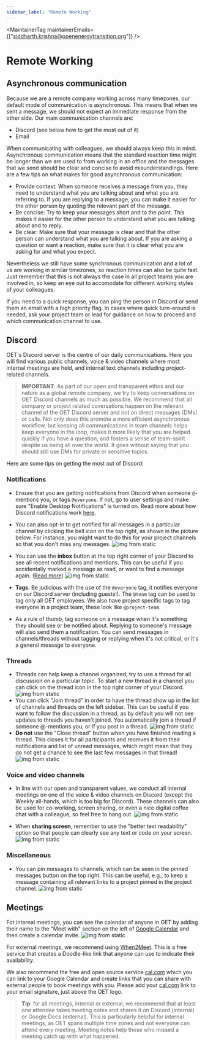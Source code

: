 ```yaml
---
sidebar_label: "Remote Working"
---
```



<MaintainerTag maintainerEmails={["siddharth.krishna@openenergytransition.org"]} />

# Remote Working

<ControlledDocBanner />

## Asynchronous communication

Because we are a remote company working across many timezones, our default mode of communication is asynchronous.
This means that when we sent a message, we should not expect an immediate response from the other side.
Our main communication channels are:

* Discord (see below how to get the most out of it)
* Email

When communicating with colleagues, we should always keep this in mind.
Asynchronous communication means that the standard reaction time might be longer than we are used to from working in an office
and the messages that we send should be clear and concise to avoid misunderstandings.
Here are a few tips on what makes for good asynchronous communication:
* Provide context:
    When someone receives a message from you, they need to understand what you are talking about and what you are referring to.
    If you are replying to a message, you can make it easier for the other person by quoting the relevant part of the message.
* Be concise:
    Try to keep your messages short and to the point.
    This makes it easier for the other person to understand what you are talking about and to reply.
* Be clear:
    Make sure that your message is clear and that the other person can understand what you are talking about.
    If you are asking a question or want a reaction, make sure that it is clear what you are asking for and what you expect.

Nevertheless we still have some synchronous communication and a lot of us are working in similar timezones, so reaction times can also be quite fast.
Just remember that this is not always the case in all project teams you are involved in, so keep an eye out to accomodate for different working styles of your colleagues.

If you need to a quick response, you can ping the person in Discord or send them an email with a high priority flag.
In cases where quick turn-around is needed, ask your project team or lead for guidance on how to proceed and which communication channel to use.


## Discord

OET's Discord server is the centre of our daily communications.
Here you will find various public channels, voice & video channels where most internal meetings are held, and internal text channels including project-related channels.

> **IMPORTANT**: As part of our open and transparent ethos and our nature as a global remote company, we try to keep conversations on OET Discord channels as much as possible. We recommend that all company or project related coversations happen on the relevant channel of the OET Discord server and not on direct messages (DMs) or calls. Not only does this promote a more efficient asynchronous workflow, but keeping all communications in team channels helps keep everyone in the loop, makes it more likely that you are helped quickly if you have a question, and fosters a sense of team-spirit despite us being all over the world. It goes without saying that you should still use DMs for private or sensitive topics.

Here are some tips on getting the most out of Discord:

### Notifications

- Ensure that you are getting notifications from Discord when someone `@`-mentions you, or tags `@everyone`. If not, go to user settings and make sure "Enable Desktop Notifications" is turned on. Read more about how Discord notifications work [here](https://support.discord.com/hc/en-us/sections/360007875151-Notifications).

- You can also opt-in to get notified for all messages in a particular channel by clicking the bell icon on the top right, as shown in the picture below. For instance, you might want to do this for your project channels so that you don't miss any messages.
    ![img from static](/img/discord_notifications.png)

- You can use the **inbox** button at the top right corner of your Discord to see all recent notifications and mentions. This can be useful if you accidentally marked a message as read, or want to find a message again. ([Read more](https://support.discord.com/hc/en-us/articles/360045027712-Inbox-FAQ))
    ![img from static](/img/discord_inbox.png)

- **Tags**: Be judicious with the use of the `@everyone` tag, it notifies everyone on our Discord server (including guests!). The `@team` tag can be used to tag only all OET employees. We also have project specific tags to tag everyone in a project team, these look like `@project-team`.

- As a rule of thumb, tag someone on a message when it's something they should see or be notified about. Replying to someone's message will also send them a notification. You can send messages in channels/threads without tagging or replying when it's not critical, or it's a general message to everyone.


### Threads

- Threads can help keep a channel organized, try to use a thread for all discussion on a particular topic. To start a new thread in a channel you can click on the thread icon in the top right corner of your Discord.
    ![img from static](/img/discord_create_new_thread.png)
- You can click "Join thread" in order to have the thread show up in the list of channels and threads on the left sidebar. This can be useful if you want to follow the discussion in a thread, as by default you will not see updates to threads you haven't joined. You automatically join a thread if someone @-mentions you, or if you post in a thread.
    ![img from static](/img/discord_join_thread.png)
- **Do not** use the "Close thread" button when you have finished reading a thread. This closes it for all participants and reomves it from their notifications and list of unread messages, which might mean that they do not get a chance to see the last few messages in that thread!
    ![img from static](/img/discord_close_thread.png)

### Voice and video channels

- In line with our open and transparent values, we conduct all internal meetings on one of the voice & video channels on Discord (except the Weekly all-hands, which is too big for Discord). These channels can also be used for co-working, screen sharing, or even a nice digital coffee chat with a colleague, so feel free to hang out.
    ![img from static](/img/discord_meeting_rooms.png)

- When **sharing screen**, remember to use the "better text readability" option so that people can clearly see any text or code on your screen.
    ![img from static](/img/discord_screen_share.png)

### Miscellaneous

- You can pin messages to channels, which can be seen in the pinned messages button on the top right. This can be useful, e.g., to keep a message containing all relevant links to a project pinned in the project channel.
    ![img from static](/img/discord_pinned_messages.png)

## Meetings

For internal meetings, you can see the calendar of anyone in OET by adding their name to the "Meet with" section on the left of [Google Calendar](https://calendar.google.com/) and then create a calendar invite.
    ![img from static](/img/calendar_meet_with.png)

For external meetings, we recommend using [When2Meet](https://www.when2meet.com/). This is a free service that creates a Doodle-like link that anyone can use to indicate their availability.

We also recommend the free and open source service [cal.com](https://cal.com/) which you can link to your Google Calendar and create links that you can share with external people to book meetings with you. Please add your [cal.com](https://cal.com/) link to your email signature, just above the OET logo.

> **Tip**: for all meetings, internal or external, we recommend that at least one attendee takes meeting notes and shares it on Discord (internal) or Google Docs (external). This is particularly helpful for internal meetings, as OET spans multiple time zones and not everyone can attend every meeting. Meeting notes help those who missed a meeting catch up with what happened.

